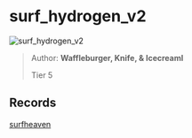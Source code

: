 
# surf_hydrogen_v2

![surf_hydrogen_v2](https://raw.githubusercontent.com/Sayt123/SurfMapPics/Maps-and-bonuses/csgo/surf_hydrogen_v2.jpg)

> Author: **Waffleburger, Knife, & Icecreaml**
>
> Tier 5

## Records

[surfheaven](https://surfheaven.eu/map/surf_hydrogen_v2)
